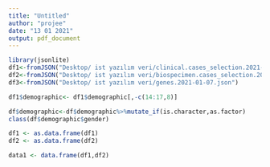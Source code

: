 ```yaml
---
title: "Untitled"
author: "projee"
date: "13 01 2021"
output: pdf_document
---
```


```r
library(jsonlite)
df1<-fromJSON("Desktop/ ist yazılım veri/clinical.cases_selection.2021-01-07.json")
df2<-fromJSON("Desktop/ ist yazılım veri/biospecimen.cases_selection.2021-01-07.json")
df3<-fromJSON("Desktop/ ist yazılım veri/genes.2021-01-07.json")

```

```r
df1$demographic<- df1$demographic[,-c(14:17,8)]
```

```r
df$demographic<-df$demographic%>%mutate_if(is.character,as.factor)
class(df$demographic$gender)
```



```r
df1 <- as.data.frame(df1)
df2 <- as.data.frame(df2)

data1 <- data.frame(df1,df2)
```















